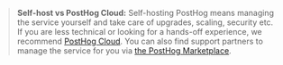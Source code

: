 > **Self-host vs PostHog Cloud:** Self-hosting PostHog means managing the service yourself
and take care of upgrades, scaling, security etc. If you are less
technical or looking for a hands-off experience, we recommend
[PostHog Cloud](/docs/cloud). You can also find support partners to
manage the service for you via [the PostHog Marketplace](/marketplace).
